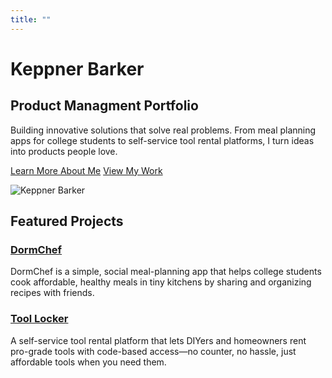 ```yaml
---
title: ""
---
```


::: {.hero-section}

::: {.social-sidebar}
<a href="https://linkedin.com/in/keppnerbarker" target="_blank" aria-label="LinkedIn">
  <i class="fab fa-linkedin"></i>
</a>
<a href="https://github.com/keppnerbarker7" target="_blank" aria-label="GitHub">
  <i class="fab fa-github"></i>
</a>
<a href="https://instagram.com/keppnerbarker" target="_blank" aria-label="Instagram">
  <i class="fab fa-instagram"></i>
</a>
:::

::: {.hero-content}

::: {.hero-text}
<h1 class="hero-title">Keppner Barker</h1>
<h2 class="hero-subtitle">Product Managment Portfolio</h2>
<p class="hero-description">Building innovative solutions that solve real problems. From meal planning apps for college students to self-service tool rental platforms, I turn ideas into products people love.</p>
<a href="about.qmd" class="btn-primary-custom">Learn More About Me</a>
<a href="projects/project-1.qmd" class="btn-secondary-custom">View My Work</a>
:::

::: {.hero-image}
<img src="images/headshot1.png" alt="Keppner Barker">
:::

:::

:::

## Featured Projects

::: {.g-col-12 .g-col-md-6 .card}

### [DormChef](projects/project-1.qmd)
DormChef is a simple, social meal-planning app that helps college students cook affordable, healthy meals in tiny kitchens by sharing and organizing recipes with friends.

:::

::: {.g-col-12 .g-col-md-6 .card}

### [Tool Locker](projects/project-7.qmd)
A self-service tool rental platform that lets DIYers and homeowners rent pro-grade tools with code-based access—no counter, no hassle, just affordable tools when you need them.

:::

